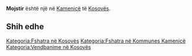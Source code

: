 {{Fshat në 
 | Emri                = Mojstir
 | EmriAlt                = 
 | NAME_SHORT_FORM=      
 | NAME_GENERIC=      
 | NAME_SORT_NAME_RO=      MOJSTIR
 | FULL_NAME_RO = Mojstir
 | FULL_NAME_ND_RO=Mojstir
 | SORT_NAME_RG=MOJSTIR
 | FULL_NAME_RG=Mojstir
 | FULL_NAME_ND_RG=Mojstir
 | SRP_NAME_SHORT_FORM=      
 | SRP_NAME_GENERIC=      
 | SRP_NAME_SORT_NAME_RO=      
 | SRP_FULL_NAME_RO = 
 | SRP_FULL_NAME_ND_RO=
 | SRP_SORT_NAME_RG=
 | SRP_FULL_NAME_RG=
 | SRP_FULL_NAME_ND_RG=
 | Emri (Rasa dhanore) = 
 | Figura              = 
 | Shteti              = Kosovo
 | Komuna              = Kamenicë
 | Kodi postar         = 
 | Sipërfaqja          = 

 | Popullsia           = 

 | Regj. i popullsisë  = 
 | Dend. e popullsisë  = 
 | Faqja zyrtare       = 
 <!--- Koordinatat ----> 
 | Gjerësia            = 42.800278
 | Gjatësia            = 20.542778
 | Lartësia            = 
}}
'''Mojstir''' është një [[]] në [[Kamenicë]] të [[Kosovës]].

<!-- == Gjeografia == -->
<!-- == Historia == -->
<!-- == Demografia == -->
== Shih edhe ==
{{Komuna Kamenicë}}
{{Kosovo-Administrata-Cung}}

[[Kategoria:Fshatra në Kosovës]]
[[Kategoria:Fshatra në Kommunes Kamenicë]]
[[Kategoria:Vendbanime në Kosovës]]